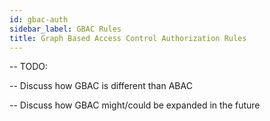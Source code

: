 ```yaml
---
id: gbac-auth
sidebar_label: GBAC Rules
title: Graph Based Access Control Authorization Rules
---
```



<ComingSoon />

-- TODO:

-- Discuss how GBAC is different than ABAC

-- Discuss how GBAC might/could be expanded in the future
